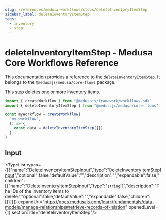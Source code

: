 ```yaml
---
slug: /references/medusa-workflows/steps/deleteInventoryItemStep
sidebar_label: deleteInventoryItemStep
tags:
  - inventory
  - step
---
```



# deleteInventoryItemStep - Medusa Core Workflows Reference

This documentation provides a reference to the `deleteInventoryItemStep`. It belongs to the `@medusajs/medusa/core-flows` package.

This step deletes one or more inventory items.

```ts title="src/workflows/my-workflow.ts"
import { createWorkflow } from "@medusajs/framework/workflows-sdk"
import { deleteInventoryItemStep } from "@medusajs/medusa/core-flows"

const myWorkflow = createWorkflow(
  "my-workflow",
  () => {
    const data = deleteInventoryItemStep({})
  }
)
```
  

## Input

<TypeList types={[{"name":"DeleteInventoryItemStepInput","type":"[DeleteInventoryItemStepInput](../../../../types/core_flows.DeleteInventoryItemStepInput/page.mdx)","optional":false,"defaultValue":"","description":"","expandable":false,"children":[{"name":"DeleteInventoryItemStepInput","type":"`string`[]","description":"The IDs of the inventory items to delete.","optional":false,"defaultValue":"","expandable":false,"children":[]}]}]} expandUrl="https://docs.medusajs.com/learn/fundamentals/data-models/manage-relationships#retrieve-records-of-relation" openedLevel={1} sectionTitle="deleteInventoryItemStep"/>
